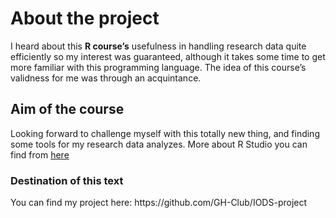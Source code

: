 
# About the project

I heard about this __R course's__ usefulness in handling research data quite efficiently so my interest was guaranteed, although it takes some time to get more familiar with this programming language. The idea of this course's validness for me was through an acquintance.

## Aim of the course

Looking forward to challenge myself with this totally new thing, and finding some tools for my research data analyzes. More about R Studio you can find from [here](http://www.rstudio.com)

### Destination of this text
You can find my project here: https://github.com/GH-Club/IODS-project 